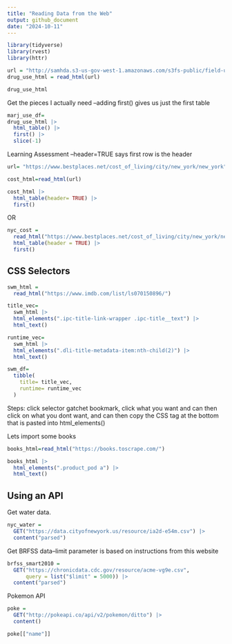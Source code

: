 ```yaml
---
title: "Reading Data from the Web"
output: github_document
date: "2024-10-11"
---
```


```r
library(tidyverse)
library(rvest)
library(httr)
```

```r
url = "http://samhda.s3-us-gov-west-1.amazonaws.com/s3fs-public/field-uploads/2k15StateFiles/NSDUHsaeShortTermCHG2015.htm"
drug_use_html = read_html(url)

drug_use_html
```

Get the pieces I actually need 
--adding first() gives us just the first table
```r
marj_use_df=
drug_use_html |> 
  html_table() |> 
  first() |> 
  slice(-1)
```

Learning Assessment
--header=TRUE says first row is the header
```r
url= "https://www.bestplaces.net/cost_of_living/city/new_york/new_york"

cost_html=read_html(url)

cost_html |> 
  html_table(header= TRUE) |> 
  first()
```
OR 
```r
nyc_cost = 
  read_html("https://www.bestplaces.net/cost_of_living/city/new_york/new_york") |>
  html_table(header = TRUE) |>
  first()
```

## CSS Selectors 

```r
swm_html = 
  read_html("https://www.imdb.com/list/ls070150896/") 

title_vec=
  swm_html |> 
  html_elements(".ipc-title-link-wrapper .ipc-title__text") |> 
  html_text()

runtime_vec=  
  swm_html |> 
  html_elements(".dli-title-metadata-item:nth-child(2)") |> 
  html_text()

swm_df=
  tibble(
    title= title_vec,
    runtime= runtime_vec
  )
```
Steps: click selector gatchet bookmark, click what you want and can then click on what you dont want, and can then copy the CSS tag at the bottom that is pasted into html_elements()



Lets import some books
```r
books_html=read_html("https://books.toscrape.com/")

books_html |> 
  html_elements(".product_pod a") |> 
  html_text()
```

## Using an API

Get water data.

```r
nyc_water = 
  GET("https://data.cityofnewyork.us/resource/ia2d-e54m.csv") |> 
  content("parsed")
```

Get BRFSS data--limit parameter is based on instructions from this website
```r
brfss_smart2010 = 
  GET("https://chronicdata.cdc.gov/resource/acme-vg9e.csv",
      query = list("$limit" = 5000)) |> 
  content("parsed")
```

Pokemon API
```r
poke = 
  GET("http://pokeapi.co/api/v2/pokemon/ditto") |>
  content()

poke[["name"]]
```



